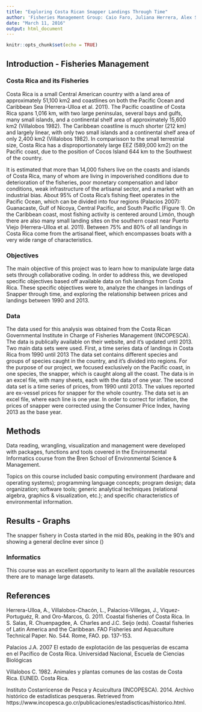 ```yaml
---
title: "Exploring Costa Rican Snapper Landings Through Time"
author: 'Fisheries Management Group: Caio Faro, Juliana Herrera, Alex Smith'
date: "March 11, 2016"
output: html_document
---
```


```r
knitr::opts_chunk$set(echo = TRUE)
```

## Introduction - Fisheries Management



### Costa Rica and its Fisheries

Costa Rica is a small Central American country with a land area of approximately 51,100 km2 and coastlines on both the Pacific Ocean and Caribbean Sea (Herrera-Ulloa et al. 2011). The Pacific coastline of Costa Rica spans 1,016 km, with two large peninsulas, several bays and gulfs, many small islands, and a continental shelf area of approximately 15,600 km2 (Villalobos 1982). The Caribbean coastline is much shorter (212 km) and largely linear, with only two small islands and a continental shelf area of only 2,400 km2 (Villalobos 1982). In comparisson to the small terrestrial size, Costa Rica has a disproportionately large EEZ (589,000 km2) on the Pacific coast, due to the position of Cocos Island 644 km to the Southwest of the country.

It is estimated that more than 14,000 fishers live on the coasts and islands of Costa Rica, many of whom are living in impoverished conditions due to deterioration of the fisheries, poor monetary compensation and labor conditions, weak infrastructure of the artisanal sector, and a market with an industrial bias. About 95% of Costa Rica’s fishing fleet operates in the Pacific Ocean, which can be divided into four regions (Palacios 2007): Guanacaste, Gulf of Nicoya, Central Pacific, and South Pacific (Figure 1). On the Caribbean coast, most fishing activity is centered around Limón, though there are also many small landing sites on the southern coast near Puerto Viejo (Herrera-Ulloa et al. 2011).  Between 75% and 80% of all landings in Costa Rica come from the artisanal fleet, which encompasses boats with a very wide range of characteristics.  


### Objectives

The main objective of this project was to learn how to manipulate large data sets through collaborative coding. In order to address this, we developed specific objectives based off available data on fish landings from Costa Rica. 
These specific objectives were to, analyze the changes in landings of Snapper through time, and exploring the relationship between prices and landings between 1990 and 2013.

### Data

The data used for this analysis was obtained from the Costa Rican Governmental Institute in Charge of Fisheries Management (INCOPESCA). The data is publically available on their website, and it's updated until 2013.
Two main data sets were used. First, a time series data of landings in Costa Rica from 1990 until 2013 The data set contains different species and groups of species caught in the country, and it's divided into regions. For the purpose of our project, we focused exclusively on the Pacific coast, in one species, the snapper, which is caught along all the coast. The data is in an excel file, with many sheets, each with the data of one year.
The second data set is a time series of prices, from 1990 until 2013. The values reported are ex-vessel prices for snapper for the whole country. The data set is an excel file, where each line is one year. 
In order to correct for inflation, the prices of snapper were corrected using the Consumer Price Index, having 2013 as the base year. 

## Methods

Data reading, wrangling, visualization and management were developed with packages, functions and tools covered in the Environmental Informatics course from the Bren School of Environmental Science & Management.

Topics on this course included  basic computing environment (hardware and operating systems); programming language concepts; program design; data organization; software tools; generic analytical techniques (relational algebra, graphics & visualization, etc.); and specific characteristics of environmental information.

## Results - Graphs

The snapper fishery in Costa started in the mid 80s, peaking in the 90's and showing a general decline ever since ()

### Informatics

This course was an excellent opportunity to learn all the available resources there are to manage large datasets. 

## References

Herrera-Ulloa, A., Villalobos-Chacón, L., Palacios-Villegas, J., Viquez-Portuguéz, R. and Oro-Marcos, G. 2011. Coastal fisheries of Costa Rica. In S. Salas, R. Chuenpagdee, A. Charles and J.C. Seijo (eds). Coastal fisheries of Latin America and the Caribbean. FAO Fisheries and Aquaculture Technical Paper. No. 544. Rome, FAO. pp. 137-153.

Palacios J.A. 2007 El estado de explotación de las pesquerías de escama en el Pacífico de Costa Rica. Universidad Nacional, Escuela de Ciencias Biológicas

Villalobos C. 1982. Animales y plantas comunes de las costas de Costa Rica. EUNED. Costa Rica.

Instituto Costarricense de Pesca y Acuicultura (INCOPESCA). 2014. Archivo histórico de estadísticas pesqueras. Retrieved from https://www.incopesca.go.cr/publicaciones/estadiscticas/historico.html. 
